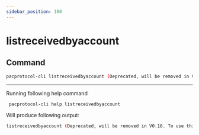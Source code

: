 ```yaml
---
sidebar_position: 100
---
```


# listreceivedbyaccount
## Command

```bash
pacprotocol-cli listreceivedbyaccount (Deprecated, will be removed in V0.18. To use this command, start pacprotocold with -deprecatedrpc=accounts)
```





___

Running following help command
```bash
 pacprotocol-cli help listreceivedbyaccount
```
Will produce following output:


```bash
listreceivedbyaccount (Deprecated, will be removed in V0.18. To use this command, start pacprotocold with -deprecatedrpc=accounts)
```

